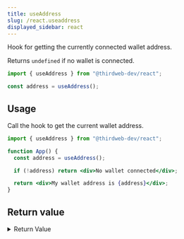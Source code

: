```yaml
---
title: useAddress
slug: /react.useaddress
displayed_sidebar: react
---
```


Hook for getting the currently connected wallet address.

Returns `undefined` if no wallet is connected.

```jsx
import { useAddress } from "@thirdweb-dev/react";

const address = useAddress();
```

## Usage

Call the hook to get the current wallet address.

```jsx
import { useAddress } from "@thirdweb-dev/react";

function App() {
  const address = useAddress();

  if (!address) return <div>No wallet connected</div>;

  return <div>My wallet address is {address}</div>;
}
```

## Return value

<details>
  <summary>Return Value</summary>
  <div>

```ts
string | undefined;
```

- Returns a `string` containing the wallet address.
- Returns `undefined` if no wallet is connected.

</div>
</details>
